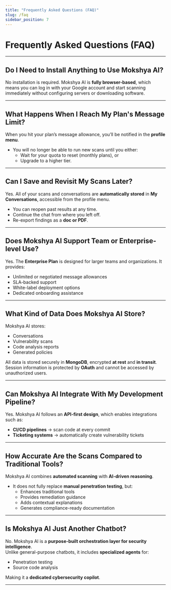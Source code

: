 ```yaml
---
title: "Frequently Asked Questions (FAQ)"
slug: /faq
sidebar_position: 7
---
```

# Frequently Asked Questions (FAQ)

---

## Do I Need to Install Anything to Use Mokshya AI?
No installation is required. Mokshya AI is **fully browser-based**, which means you can log in with your Google account and start scanning immediately without configuring servers or downloading software.  

---

## What Happens When I Reach My Plan's Message Limit?
When you hit your plan’s message allowance, you’ll be notified in the **profile menu**.  
- You will no longer be able to run new scans until you either:  
  - Wait for your quota to reset (monthly plans), or  
  - Upgrade to a higher tier.  

---

## Can I Save and Revisit My Scans Later?
Yes. All of your scans and conversations are **automatically stored** in **My Conversations**, accessible from the profile menu.  
- You can reopen past results at any time.  
- Continue the chat from where you left off.  
- Re-export findings as a **doc or PDF**.  

---

## Does Mokshya AI Support Team or Enterprise-level Use?
Yes. The **Enterprise Plan** is designed for larger teams and organizations. It provides:  
- Unlimited or negotiated message allowances  
- SLA-backed support  
- White-label deployment options  
- Dedicated onboarding assistance  

---

## What Kind of Data Does Mokshya AI Store?
Mokshya AI stores:  
- Conversations  
- Vulnerability scans  
- Code analysis reports  
- Generated policies  

All data is stored securely in **MongoDB**, encrypted **at rest** and **in transit**. Session information is protected by **OAuth** and cannot be accessed by unauthorized users.  

---

## Can Mokshya AI Integrate With My Development Pipeline?
Yes. Mokshya AI follows an **API-first design**, which enables integrations such as:  
- **CI/CD pipelines** → scan code at every commit  
- **Ticketing systems** → automatically create vulnerability tickets  

---

## How Accurate Are the Scans Compared to Traditional Tools?
Mokshya AI combines **automated scanning** with **AI-driven reasoning**.  
- It does not fully replace **manual penetration testing**, but:  
  - Enhances traditional tools  
  - Provides remediation guidance  
  - Adds contextual explanations  
  - Generates compliance-ready documentation  

---

## Is Mokshya AI Just Another Chatbot?
No. Mokshya AI is a **purpose-built orchestration layer for security intelligence**.  
Unlike general-purpose chatbots, it includes **specialized agents** for:  
- Penetration testing  
- Source code analysis  

Making it a **dedicated cybersecurity copilot**.  

---

